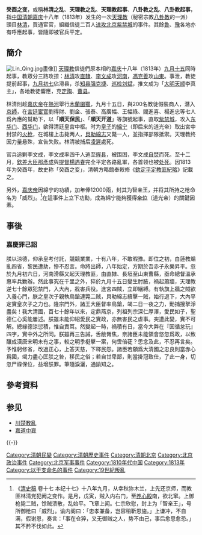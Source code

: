 {{Refimprove|time=2018-08-25T17:43:02+00:00}} 
{{Primarysources}}
'''癸酉之变'''，或稱'''林清之乱'''、'''天理教之乱'''、'''天理教起事'''、'''八卦教之乱'''、'''八卦教起事'''，指[[中国|中国]][[清朝|清朝]][[嘉庆|嘉庆]]十八年（1813年）发生的一次[[天理教_(中国)|天理教]]（秘密宗教[[八卦教|八卦教]]的一派）頭目[[林清|林清]]，買通宦官，組織信徒二百人[[进攻|进攻]][[北京|北京]][[紫禁城|紫禁城]]的事件。其餘[[山東省|魯]]、[[豫|豫]]各地亦有呼應起事，皆隨即被官兵平定。

==簡介==
[[File:Lin_Qing.jpg|thumb]]畫像]]
[[天理教_(中國)|天理教]]信徒們原本相约[[嘉庆|嘉庆]]十八年（1813年）[[九月十五|九月十五]]同時起事，教眾分三路攻掠：[[林清|林清]]攻[[直隸|直隸]]、[[李文成|李文成]]攻[[河南|河南]]，[[馮克善|馮克善]]攻[[山東|山東]]。事泄，教徒提前起事，[[九月初七|九月初七]]佔滑县，杀[[知县|知县]][[强克捷|强克捷]]、[[巡检|巡检]][[刘斌|刘斌]]，推文成为「[[大明|大明]][[天顺|天顺]]李真主」，各地教徒響應，克[[定陶|定陶]]、[[曹县|曹县]]。

林清則趁[[嘉庆帝|嘉庆帝]]在[[熱河|熱河]]舉行[[木蘭圍獵|木蘭圍獵]]，九月十五日，與200名教徒假裝商人，潛入[[京師|京師]]，在[[宮廷|宮廷]][[宦官|宦官]]劉得財、劉金、張泰、高廣幅、王幅祿、閻進喜、楊進忠等七人爲內應的幫助下，以「'''順天保民'''」、「'''順天开道'''」等旗號起事，直取[[紫禁城|紫禁城]]，攻入[[东华门|东华门]]、[[西华门|西华门]]，欲得清廷皇宫中枢。时为[[皇子|皇子]]的[[道光帝|綿宁]]（即后来的道光帝）取出宮中封禁的[[火枪|火枪]]，在城樓上击毙两人，[[貝勒|貝勒]][[綿志|綿志]]又斃一人，並指揮部隊抵禦。天理教终因力量悬殊，宣告失败。林清被捕后[[凌遲|凌遲]]處死。

官兵追剿李文成，李文成率四千人逃至[[辉县|辉县]]，被围困，李文成[[自焚|自焚]]而死。至十二月，[[欽差大臣|欽差大臣]][[那彥成|那彥成]]與[[提督|提督]][[杨遇春_(清朝)|楊遇春]]完全平定各路亂軍，各首领也被[[处死|处死]]。因1813年为癸酉年，故史称「癸酉之变」，清朝方略館奉敕修《[[欽定平定教匪紀略|欽定平定教匪紀略]]》記載之。

另外，[[嘉庆帝|嘉庆帝]]因綿宁的功績，加年俸12000兩，封其为智亲王，并将其所持之枪命名为「威烈」。<ref>《[[清史稿|清史稿]] 卷十七 本纪十七》十八年九月，从幸秋狝木兰，上先还京师，而教匪林清党犯阙之变作。是月，戊寅，贼入内右门，至[[养心殿|养心殿]]南，欲北窜。上御枪毙二贼，馀贼溃散，乱始平。飞章上闻。仁宗欣慰，封上为「智亲王」，号所御枪曰「威烈」。谕内阁曰：「忠孝兼备，岂容稍靳恩施。」上谦冲，不自满，假谢恩，奏言：「事在仓猝，又无御贼之人，势不由己，事后愈思愈恐。」其不矜不伐如此。</ref>在這事件上立下功勳，成為綿宁能夠獲得[[帝位|帝位]]（道光帝）的關鍵因素。

== 事後 ==

=== 嘉慶罪己詔 ===


朕以涼德，仰承皇考付託，競競業業，十有八年，不敢暇豫。即位之初，白蓮教煽亂四省，黎民遭劫，慘不忍言。命將出師，八年始定，方期於吾赤子永樂昇平。忽於九月初六日，河南滑縣又起天理教匪，由直隸、長垣至山東曹縣，亟命總督溫承惠率兵勦辦。然此事究在千里之外，猝於九月十五日變生肘腋，禍起蕭牆，天理教逆七十餘眾犯禁門，入大內，戕害兵役。進宮四賊，立即綑縛。有執旗上牆之賊欲入養心門，朕之皇次子親執鳥鎗連斃二賊，貝勒綿志續擊一賊，始行退下，大內平定實皇次子之力也。隆宗門外，諸王大臣督率鳥鎗，竭二日一夜之力，勦捕搜拏淨盡矣！我大清國，百七十餘年以來，定鼎燕京，列祖列宗深仁厚澤，愛民如子，聖德仁心奚能屢述。朕雖未能仰紹愛民之實政，亦無害民之虐事。突遭此變，實不可解。總緣德涼愆積，惟自責耳。然變起一時，禍積有日，當今大弊在『因循怠玩』四字，實中外之所同。朕雖再三告誡，⾆敝脣焦，奈諸臣未能領會悠忽爲政，以致釀成漢唐宋明未有之事，較之明季梃擊一案，何啻倍蓗？思念及此，不忍再言矣。予惟躬修省，改過正心，上答天慈，下釋民怨。諸臣若願爲大清國之忠良則當赤心爲國，竭力盡心匡朕之咎，移民之俗；若自甘卑鄙，則當掛冠致仕，了此一身，切忽尸祿保位，益增朕罪。筆隨淚灑，通諭知之。

==參考資料==
{{reflist}}

== 参见 ==
{{Portal box|历史|北京}}
* [[川楚教亂|川楚教亂]]
* [[嘉道中衰|嘉道中衰]]

{{-}}
{{清朝歷史事件}}

[[Category:清朝民變|Category:清朝民變]]
[[Category:清朝歷史事件|Category:清朝歷史事件]]
[[Category:清朝北京|Category:清朝北京]]
[[Category:北京政治事件|Category:北京政治事件]]
[[Category:北京军事事件|Category:北京军事事件]]
[[Category:1810年代中国|Category:1810年代中国]]
[[Category:1813年|Category:1813年]]
[[Category:以干支命名的事件|Category:以干支命名的事件]]
[[Category:19世紀叛亂|Category:19世紀叛亂]]